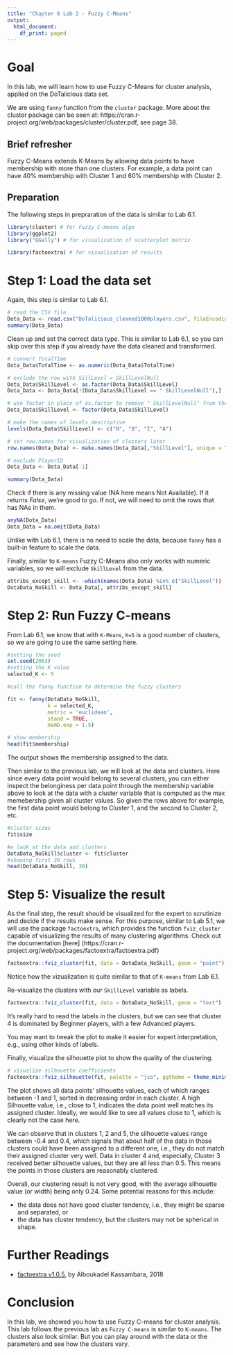 ```yaml
---
title: "Chapter 6 Lab 2 - Fuzzy C-Means"
output:
  html_document:
    df_print: paged
---
```


# Goal
In this lab, we will learn how to use Fuzzy C-Means for cluster analysis, applied on the DoTalicious data set.

We are using `fanny` function from the `cluster` package. More about the cluster package can be seen at: https://cran.r-project.org/web/packages/cluster/cluster.pdf, see page 38.

## Brief refresher
Fuzzy C-Means extends K-Means by allowing data points to have membership with more than one clusters. For example, a data point can have 40% membership with Cluster 1 and 60% membership with Cluster 2.

## Preparation
The following steps in prepraration of the data is similar to Lab 6.1. 

```r
library(cluster) # for Fuzzy C-means algo
library(ggplot2)
library("GGally") # for visualization of scatterplot matrix

library(factoextra) # for visualization of results

```

# Step 1: Load the data set 

Again, this step is similar to Lab 6.1. 
```r

# read the CSV file
Dota_Data <- read.csv("DoTalicious_cleaned1000players.csv", fileEncoding="UTF-8-BOM")
summary(Dota_Data)
```

Clean up and set the correct data type. This is similar to Lab 6.1, so you can skip over this step if you already have the data cleaned and transformed. 

```r
# convert TotalTime
Dota_Data$TotalTime <- as.numeric(Dota_Data$TotalTime)

# exclude the row with SillLevel = SkillLevelNull
Dota_Data$SkillLevel <- as.factor(Dota_Data$SkillLevel)
Dota_Data <- Dota_Data[!(Dota_Data$SkillLevel == " SkillLevelNull"),]

# use factor in place of as.factor to remove " SkillLevelNull" from the list of factors
Dota_Data$SkillLevel <- factor(Dota_Data$SkillLevel)

# make the names of levels descriptive
levels(Dota_Data$SkillLevel) <- c("N", "B", "I", "A")

# set row.names for visualization of clusters later
row.names(Dota_Data) <- make.names(Dota_Data[,"SkillLevel"], unique = TRUE) 

# exclude PlayerID
Dota_Data <- Dota_Data[-1]

summary(Dota_Data)
```

Check if there is any missing value (NA here means Not Available). If it returns *False*, we're good to go. If not, we will need to omit the rows that has NAs in them. 

```r
anyNA(Dota_Data)
Dota_Data = na.omit(Dota_Data)
```

Unlike with Lab 6.1, there is no need to scale the data, because `fanny` has a built-in feature to scale the data.

Finally, similar to `K-means` Fuzzy C-Means also only works with numeric variables, so we will exclude `SkillLevel` from the data.
 
```r
attribs_except_skill <- -which(names(Dota_Data) %in% c("SkillLevel"))
DotaData_NoSkill <- Dota_Data[, attribs_except_skill]
```

# Step 2: Run Fuzzy C-means

From Lab 6.1, we know that with `K-Means`, `K=5` is a good number of clusters, so we are going to use the same setting here.

```r
#setting the seed
set.seed(2063)
#setting the K value
selected_K <- 5

#call the fanny function to determine the fuzzy clusters

fit <- fanny(DotaData_NoSkill, 
             k = selected_K, 
             metric = 'euclidean',
             stand = TRUE,
             memb.exp = 1.5)

# show membership
head(fit$membership)
```

The output shows the membership assigned to the data.

Then similar to the previous lab, we will look at the data and clusters. Here since every data point would belong to several clusters, you can either inspect the belonginess per data point through the membership variable above to look at the data with a cluster variable that is computed as the max memebership given all cluster values. So given the rows above for example, the first data point would belong to Cluster 1, and the second to Cluster 2, etc. 

```r
#cluster sizes
fit$size

#a look at the data and clusters
DotaData_NoSkill$cluster <- fit$cluster
#showing first 30 rows
head(DotaData_NoSkill, 30)
```


# Step 5: Visualize the result

As the final step, the result should be visualized for the expert to scrutinize and decide if the results make sense. For this purpose, similar to Lab 5.1, we will use the package `factoextra`, which provides the function `fviz_cluster` capable of visualizing the results of many clustering algorithms. Check out the documentation [here] (https://cran.r-project.org/web/packages/factoextra/factoextra.pdf)

```r
factoextra::fviz_cluster(fit, data = DotaData_NoSkill, geom = "point")
```

Notice how the vizualization is quite similar to that of `K-means` from Lab 6.1.

Re-visualize the clusters with our `SkillLevel` variable as labels.

```r
factoextra::fviz_cluster(fit, data = DotaData_NoSkill, geom = "text")
```

It's really hard to read the labels in the clusters, but we can see that cluster 4 is dominated by Beginner players, with a few Advanced players.

You may want to tweak the plot to make it easier for expert interpretation, e.g., using other kinds of labels. 


<!-- The following causes error when reviewing. It only works when compiled to final HTML file using Knit (in the menu above) -->
Finally, visualize the silhouette plot to show the quality of the clustering.

```r
# visualize silhouette coefficients
factoextra::fviz_silhouette(fit, palette = "jco", ggtheme = theme_minimal())

```

The plot shows all data points' silhouette values, each of which ranges between -1 and 1, sorted in decreasing order in each cluster. A high Silhouette value, i.e., close to 1, indicates the data point well matches its assigned cluster. Ideally, we would like to see all values close to 1, which is clearly not the case here.

We can observe that in clusters 1, 2 and 5, the silhouette values range between -0.4 and 0.4, which signals that about half of the data in those clusters could have been assigned to a different one, i.e., they do not match their assigned cluster very well. Data in cluster 4 and, especially, Cluster 3 received better silhouette values, but they are all less than 0.5. This means the points in those clusters are reasonably clustered.

Overall, our clustering result is not very good, with the average silhouette value (or width) being only 0.24. Some potential reasons for this include:

* the data does not have good cluster tendency, i.e., they might be sparse and separated, or
* the data has cluster tendency, but the clusters may not be spherical in shape.

# Further Readings
* [factoextra v1.0.5](https://www.rdocumentation.org/packages/factoextra/versions/1.0.5), by Alboukadel Kassambara, 2018

# Conclusion
In this lab, we showed you how to use Fuzzy C-means for cluster analysis. This lab follows the previous lab as `Fuzzy C-means` is similar to `K-means`. The clusters also look similar. But you can play around with the data or the parameters and see how the clusters vary. 